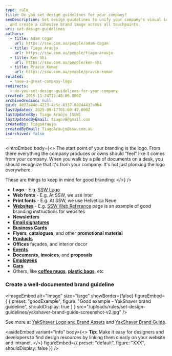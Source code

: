```yaml
---
type: rule
title: Do you set design guidelines for your company?
seoDescription: Set design guidelines to unify your company's visual identity
  and create a cohesive brand image across all touchpoints.
uri: set-design-guidelines
authors:
  - title: Adam Cogan
    url: https://ssw.com.au/people/adam-cogan
  - title: Tiago Araujo
    url: https://ssw.com.au/people/tiago-araujo
  - title: Ken Shi
    url: https://ssw.com.au/people/ken-shi
  - title: Pravin Kumar
    url: https://ssw.com.au/people/pravin-kumar
related:
  - have-a-great-company-logo
redirects:
  - do-you-set-design-guidelines-for-your-company
created: 2015-11-24T17:40:06.000Z
archivedreason: null
guid: 4022a44e-4223-4a5c-8337-80244432a9b4
lastUpdated: 2025-09-17T01:00:47.000Z
lastUpdatedBy: Tiago Araújo [SSW]
lastUpdatedByEmail: tiagov8@gmail.com
createdBy: TiagoAraujo
createdByEmail: TiagoAraujo@ssw.com.au
isArchived: false
---
```


<introEmbed
  body={<>
The start point of your branding is the logo. From there everything the company produces or owns should "feel" like it comes from your company. When you walk by a pile of documents on a desk, you should recognize that it's from your company. It's not just plonking the logo everywhere.

These are things to keep in mind for good branding:
  </>}
/>
* **Logo** - E.g. [SSW Logo](https://www.ssw.com.au/ssw/logo/ssw/)
* **Web fonts** - E.g. At SSW, we use Inter
* **Print fonts** - E.g. At SSW, we use Helvetica Neue
* **[Websites](/rules-to-better-websites-branding-and-marketing)** - E.g. [SSW Web Reference](https://www.ssw.com.au/ssw/company/Web-Reference.aspx) page is an example of good branding instructions for websites
* **Newsletters**
* **[Email signatures](/great-email-signatures)**
* **[Business Cards](/business-cards-branding)**
* **Flyers**, **catalogues**, and other **promotional material**
* **[Products](/products-branding)**
* **Offices** façades, and interior decor
* **[Events](/events-branding)**
* **Documents**, **invoices**, and **proposals**
* **[Employees](/employees-branding)**
* **[Cars](/cars-branding)**
* Others, like **[coffee mugs](/coffee-mugs-branding)**, **[plastic bags](/plastic-bags-branding)**, etc

### Create a well-documented brand guideline

<imageEmbed
  alt="Image"
  size="large"
  showBorder={false}
  figureEmbed={ {
    preset: "goodExample",
    figure: "Good example - YakShaver brand guideline",
    shouldDisplay: true
  } }
  src="/uploads/rules/set-design-guidelines/yakshaver-brand-guide-screenshot-v2.jpg"
/>

See more at [YakShaver Logo and Brand Assets](https://yakshaver.ai/media) and [YakShaver Brand Guide](https://yakshaver.ai/YakShaver/YakShaver-Brand-Guide-V3.pdf).

<asideEmbed
  variant="info"
  body={<>
    **Tip:** Make it easy for designers and developers to find design resources by linking them clearly on your website and intranet.
  </>}
  figureEmbed={{
    preset: "default",
    figure: "XXX",
    shouldDisplay: false
  }}
/>
